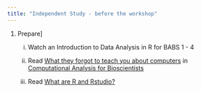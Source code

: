 ```yaml
---
title: "Independent Study - before the workshop"
---
```



1.  Prepare]

    i.  Watch an Introduction to Data Analysis in R for BABS 1 - 4

    ii. Read [What they forgot to teach you about computers](https://3mmarand.github.io/comp4biosci/what_they_forgot.html) in [Computational Analysis for Bioscientists](https://3mmarand.github.io/comp4biosci/)

    iii. Read [What are R and Rstudio?](https://3mmarand.github.io/comp4biosci/first_steps_rstudio.html#what-are-r-and-rstudio)


